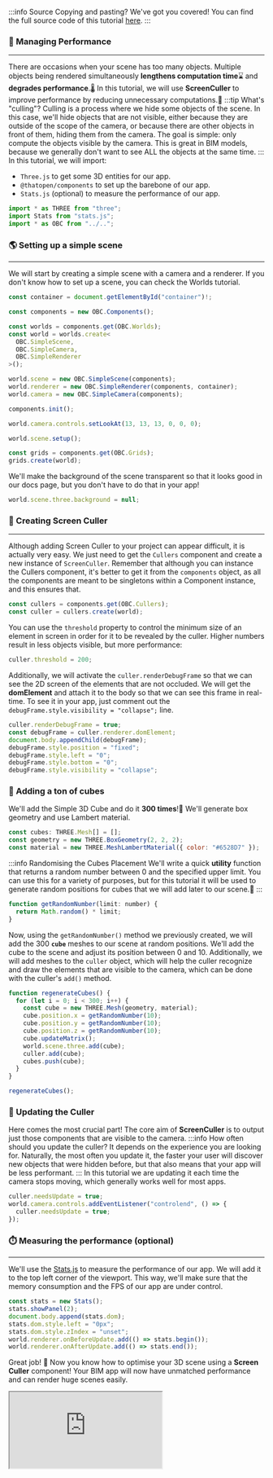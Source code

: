 :::info Source
Copying and pasting? We've got you covered! You can find the full source code of this tutorial [here](https://github.com/ThatOpen/engine_components/blob/main/packages/core/src/core/Cullers/example.ts).
:::

### 🚅 Managing Performance
---
There are occasions when your scene has too many objects. Multiple objects being rendered simultaneously **lengthens computation time**⌛️ and **degrades performance**.🌡️ In this tutorial, we will use **ScreenCuller** to improve performance by reducing unnecessary computations.🚀
:::tip What's "culling"?
Culling is a process where we hide some objects of the scene. In this case, we'll hide objects that are not visible, either because they are outside of the scope of the camera, or because there are other objects in front of them, hiding them from the camera. The goal is simple: only compute the objects visible by the camera. This is great in BIM models, because we generally don't want to see ALL the objects at the same time.
:::
In this tutorial, we will import:
- `Three.js` to get some 3D entities for our app.
- `@thatopen/components` to set up the barebone of our app.
- `Stats.js` (optional) to measure the performance of our app.

```js
import * as THREE from "three";
import Stats from "stats.js";
import * as OBC from "../..";
```
### 🌎 Setting up a simple scene
---
We will start by creating a simple scene with a camera and a renderer. If you don't know how to set up a scene, you can check the Worlds tutorial.

```js
const container = document.getElementById("container")!;

const components = new OBC.Components();

const worlds = components.get(OBC.Worlds);
const world = worlds.create<
  OBC.SimpleScene,
  OBC.SimpleCamera,
  OBC.SimpleRenderer
>();

world.scene = new OBC.SimpleScene(components);
world.renderer = new OBC.SimpleRenderer(components, container);
world.camera = new OBC.SimpleCamera(components);

components.init();

world.camera.controls.setLookAt(13, 13, 13, 0, 0, 0);

world.scene.setup();

const grids = components.get(OBC.Grids);
grids.create(world);
```
We'll make the background of the scene transparent so that it looks good in our docs page, but you don't have to do that in your app!

```js
world.scene.three.background = null;
```
### 🧰 Creating Screen Culler
---
Although adding Screen Culler to your project can appear difficult, it is actually very easy. We just need to get the `Cullers` component and create a new instance of `ScreenCuller`. Remember that although you can instance the Cullers component, it's better to get it from the `components` object, as all the components are meant to be singletons within a Component instance, and this ensures that.

```js
const cullers = components.get(OBC.Cullers);
const culler = cullers.create(world);
```
You can use the `threshold` property to control the minimum size of an element in screen in order for it to be revealed by the culler. Higher numbers result in less objects visible, but more performance:

```js
culler.threshold = 200;
```
Additionally, we will activate the `culler.renderDebugFrame` so that we can see the 2D screen of the elements that are not occluded. We will get the **domElement** and attach it to the body so that we can see this frame in real-time. To see it in your app, just comment out the `debugFrame.style.visibility = "collapse";` line.

```js
culler.renderDebugFrame = true;
const debugFrame = culler.renderer.domElement;
document.body.appendChild(debugFrame);
debugFrame.style.position = "fixed";
debugFrame.style.left = "0";
debugFrame.style.bottom = "0";
debugFrame.style.visibility = "collapse";
```
### 🧱 Adding a ton of cubes
We'll add the Simple 3D Cube and do it **300 times**!🤯 We'll generate box geometry and use Lambert material.

```js
const cubes: THREE.Mesh[] = [];
const geometry = new THREE.BoxGeometry(2, 2, 2);
const material = new THREE.MeshLambertMaterial({ color: "#6528D7" });
```
:::info Randomising the Cubes Placement
We'll write a quick **utility** function that returns a random number between 0 and the specified upper limit. You can use this for a variety of purposes, but for this tutorial it will be used to generate random positions for cubes that we will add later to our scene.📌
:::

```js
function getRandomNumber(limit: number) {
  return Math.random() * limit;
}
```
Now, using the `getRandomNumber()` method we previously created, we will add the 300 **`cube`** meshes to our scene at random positions. We'll add the cube to the scene and adjust its position between 0 and 10.
Additionally, we will add meshes to the `culler` object, which will help the culler  recognize and draw the elements that are visible to the camera, which can be done with the culler's `add()` method.

```js
function regenerateCubes() {
  for (let i = 0; i < 300; i++) {
    const cube = new THREE.Mesh(geometry, material);
    cube.position.x = getRandomNumber(10);
    cube.position.y = getRandomNumber(10);
    cube.position.z = getRandomNumber(10);
    cube.updateMatrix();
    world.scene.three.add(cube);
    culler.add(cube);
    cubes.push(cube);
  }
}

regenerateCubes();
```
### 🔄️ Updating the Culler
Here comes the most crucial part! The core aim of **ScreenCuller** is to output just those components that are visible to the camera.
:::info How often should you update the culler?
It depends on the experience you are looking for. Naturally, the most often you update it, the faster your user will discover new objects that were hidden before, but that also means that your app will be less performant.
:::
In this tutorial we are updating it each time the camera stops moving, which generally works well for most apps.

```js
culler.needsUpdate = true;
world.camera.controls.addEventListener("controlend", () => {
  culler.needsUpdate = true;
});
```
### ⏱️ Measuring the performance (optional)
---
We'll use the [Stats.js](https://github.com/mrdoob/stats.js) to measure the performance of our app. We will add it to the top left corner of the viewport. This way, we'll make sure that the memory consumption and the FPS of our app are under control.

```js
const stats = new Stats();
stats.showPanel(2);
document.body.append(stats.dom);
stats.dom.style.left = "0px";
stats.dom.style.zIndex = "unset";
world.renderer.onBeforeUpdate.add(() => stats.begin());
world.renderer.onAfterUpdate.add(() => stats.end());
```
Great job! 🎉 Now you know how to optimise your 3D scene using a
**Screen Culler** component! Your BIM app will now have unmatched performance and can render huge scenes easily. 



<iframe src="https://thatopen.github.io/engine_components/examples/Cullers"></iframe>